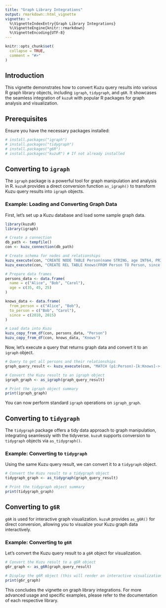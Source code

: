 ```yaml
---
title: "Graph Library Integrations"
output: rmarkdown::html_vignette
vignette: >
  %\VignetteIndexEntry{Graph Library Integrations}
  %\VignetteEngine{knitr::rmarkdown}
  %\VignetteEncoding{UTF-8}
---
```


```r
knitr::opts_chunk$set(
  collapse = TRUE,
  comment = "#>"
)
```

## Introduction

This vignette demonstrates how to convert Kuzu query results into various R graph library objects, including `igraph`, `tidygraph`, and `g6R`. It showcases the seamless integration of `kuzuR` with popular R packages for graph analysis and visualization.

## Prerequisites

Ensure you have the necessary packages installed:

```r
# install.packages("igraph")
# install.packages("tidygraph")
# install.packages("g6R")
# install.packages("kuzuR") # If not already installed
```

## Converting to `igraph`

The `igraph` package is a powerful tool for graph manipulation and analysis in R. `kuzuR` provides a direct conversion function `as_igraph()` to transform Kuzu query results into `igraph` objects.

### Example: Loading and Converting Graph Data

First, let's set up a Kuzu database and load some sample graph data.

```r
library(kuzuR)
library(igraph)

# Create a connection
db_path <- tempfile()
con <- kuzu_connection(db_path)

# Create schema for nodes and relationships
kuzu_execute(con, "CREATE NODE TABLE Person(name STRING, age INT64, PRIMARY KEY (name))")
kuzu_execute(con, "CREATE REL TABLE Knows(FROM Person TO Person, since INT64)")

# Prepare data frames
persons_data <- data.frame(
  name = c("Alice", "Bob", "Carol"),
  age = c(35, 45, 25)
)

knows_data <- data.frame(
  from_person = c("Alice", "Bob"),
  to_person = c("Bob", "Carol"),
  since = c(2010, 2015)
)

# Load data into Kuzu
kuzu_copy_from_df(con, persons_data, "Person")
kuzu_copy_from_df(con, knows_data, "Knows")
```

Now, let's execute a query that returns graph data and convert it to an `igraph` object.

```r
# Query to get all persons and their relationships
graph_query_result <- kuzu_execute(con, "MATCH (p1:Person)-[k:Knows]->(p2:Person) RETURN p1, p2, k.since")

# Convert the Kuzu result to an igraph object
igraph_graph <- as_igraph(graph_query_result)

# Print the igraph object summary
print(igraph_graph)
```

You can now perform standard `igraph` operations on `igraph_graph`.

## Converting to `tidygraph`

The `tidygraph` package offers a tidy data approach to graph manipulation, integrating seamlessly with the tidyverse. `kuzuR` supports conversion to `tidygraph` objects via `as_tidygraph()`.

### Example: Converting to `tidygraph`

Using the same Kuzu query result, we can convert it to a `tidygraph` object.

```r
# Convert the Kuzu result to a tidygraph object
tidygraph_graph <- as_tidygraph(graph_query_result)

# Print the tidygraph object summary
print(tidygraph_graph)
```

## Converting to `g6R`

`g6R` is used for interactive graph visualization. `kuzuR` provides `as_g6R()` for direct conversion, allowing you to visualize your Kuzu graph data interactively.

### Example: Converting to `g6R`

Let's convert the Kuzu query result to a `g6R` object for visualization.

```r
# Convert the Kuzu result to a g6R object
g6r_graph <- as_g6R(graph_query_result)

# Display the g6R object (this will render an interactive visualization)
print(g6r_graph)
```

This concludes the vignette on graph library integrations. For more advanced usage and specific examples, please refer to the documentation of each respective library.
